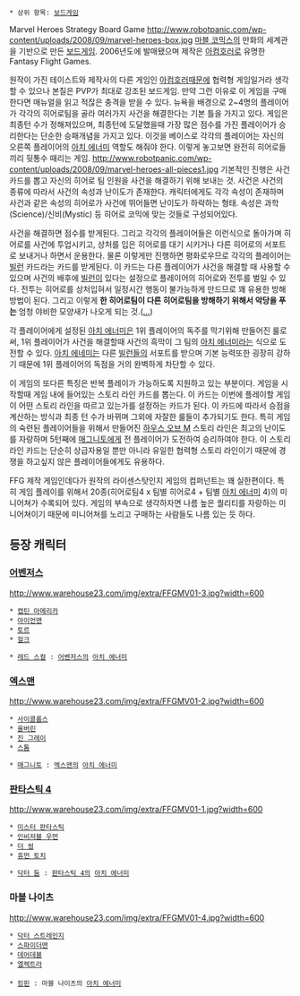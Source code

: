  * 상위 항목: [[보드게임]]
Marvel Heroes Strategy Board Game
http://www.robotpanic.com/wp-content/uploads/2008/09/marvel-heroes-box.jpg
[[마블 코믹스]]의 만화의 세계관을 기반으로 만든 [[보드게임]]. 2006년도에 발매됐으며 제작은 [[아컴호러]]로 유명한 Fantasy Flight Games. 

원작이 가진 테이스트와 제작사의 다른 게임인 [[아컴호러]]때문에 협력형 게임일거라 생각할 수 있으나 본질은  PVP가 최대로 강조된 보드게임. 만약 그런 이유로 이 게임을 구매한다면 매뉴얼을 읽고 적잖은 충격을 받을 수 있다. 뉴욕을 배경으로 2~4명의 플레이어가 각각의 히어로팀을 골라 여러가지 사건을 해결한다는 기본 틀을 가지고 있다. 게임은 최종턴 수가 정해져있으며, 최종턴에 도달했을때 가장 많은 점수를 가진 플레이어가 승리한다는 단순한 승패개념을 가지고 있다. 이것을 베이스로 각각의 플레이어는 자신의 오른쪽 플레이어의 [[아치 에너미]] 역할도 해줘야 한다. 이렇게 놓고보면 완전히 히어로들끼리 뒷통수 때리는 게임.
http://www.robotpanic.com/wp-content/uploads/2008/09/marvel-heroes-all-pieces1.jpg
기본적인 진행은 사건 카드를 뽑고 자신의 히어로 팀 인원을 사건을 해결하기 위해 보내는 것. 사건은 사건의 종류에 따라서 사건의 속성과 난이도가 존재한다. 캐릭터에게도 각각 속성이 존재하며 사건과 같은 속성의 히어로가 사건에 뛰어들면 난이도가 하락하는 형태. 속성은 과학(Science)/신비(Mystic) 등 히어로 코믹에 맞는 것들로 구성되어있다.

사건을 해결하면 점수를 받게된다. 그리고 각각의 플레이어들은 이런식으로 돌아가며 히어로를 사건에 투업시키고, 상처를 입은 히어로를 대기 시키거나 다른 히어로의 서포트로 보내거나 하면서 운용한다. 물론 이렇게만 진행하면 평화로우므로 각각의 플레이어는 [[빌런]] 카드라는 카드를 받게된다. 이 카드는 다른 플레이어가 사건을 해결할 때 사용할 수 있으며 사건의 배후에 [[빌런]]이 있다는 설정으로 플레이어의 히어로와 전투를 벌일 수 있다. 전투는 히어로를 상처입혀서 일정시간 행동이 불가능하게 만드므로 꽤 유용한 방해방법이 된다. 그리고 이렇게 '''한 히어로팀이 다른 히어로팀을 방해하기 위해서 악당을 푸는''' 엄청 야비한 모양새가 나오게 되는 것.([[...]])

각 플레이어에게 설정된 [[아치 에너미]]은 1위 플레이어의 독주를 막기위해 만들어진 룰로써, 1위 플레이어가 사건을 해결할때 사건의 흑막이 그 팀의 [[아치 에너미]]라는 식으로 도전할 수 있다. [[아치 에네미]]는 다른 [[빌런]]들의 서포트를 받으며 기본 능력또한 굉장히 강하기 때문에 1위 플레이어의 독점을 거의 완벽하게 차단할 수 있다.

이 게임의 또다른 특징은 반복 플레이가 가능하도록 지원하고 있는 부분이다. 게임을 시작할때 게임 내에 들어있는 스토리 라인 카드를 뽑는다. 이 카드는 이번에 플레이할 게임이 어떤 스토리 라인을 따르고 있는가를 설정하는 카드가 된다. 이 카드에 따라서 승점을 계산하는 방식과 최종 턴 수가 바뀌며 그외에 자잘한 룰들이 추가되기도 한다. 특히 게임의 숙련된 플레이어들을 위해서 만들어진 [[하우스 오브 M]] 스토리 라인은 최고의 난이도를 자랑하며 5턴째에 [[매그니토]]에게 전 플레이어가 도전하여 승리하여야 한다. 이 스토리 라인 카드는 단순히 상급자용일 뿐만 아니라 유일한 협력형 스토리 라인이기 때문에 경쟁을 하고싶지 않은 플레이어들에게도 유용하다.

FFG 제작 게임인데다가 원작의 라이센스탓인지 게임의 컴퍼넌트는 꽤 실한편이다. 특히 게임 플레이를 위해서 20종(히어로팀4 x 팀별 히어로4 + 팀별 [[아치 에너미]] 4)의 미니어쳐가 수록되어 있다. 게임의 부속으로 생각하자면 나름 높은 퀄리티를 자랑하는 미니어쳐이기 때문에 미니어쳐를 노리고 구매하는 사람들도 나름 있는 듯 하다.

== 등장 캐릭터 ==
=== [[어벤저스]] ===
http://www.warehouse23.com/img/extra/FFGMV01-3.jpg?width=600
 * [[캡틴 아메리카]]
 * [[아이언맨]]
 * [[토르]]
 * [[헐크]]

 * [[레드 스컬]] : [[어벤저스]]의 [[아치 에너미]]

=== [[엑스맨]] ===
http://www.warehouse23.com/img/extra/FFGMV01-2.jpg?width=600
 * [[사이클롭스]]
 * [[울버린]]
 * [[진 그레이]]
 * [[스톰]]

 * [[매그니토]] : [[엑스맨]]의 [[아치 에너미]]

=== [[판타스틱 4]] ===
http://www.warehouse23.com/img/extra/FFGMV01-1.jpg?width=600
 * [[미스터 판타스틱]]
 * [[인비저블 우먼]]
 * [[더 씽]]
 * [[휴먼 토치]]

 * [[닥터 둠]] : [[판타스틱 4]]의 [[아치 에너미]]

=== 마블 나이츠 ===
http://www.warehouse23.com/img/extra/FFGMV01-4.jpg?width=600
 * [[닥터 스트레인지]]
 * [[스파이더맨]]
 * [[데어데블]]
 * [[엘렉트라]]
 
 * [[킹핀]] : 마블 나이츠의 [[아치 에너미]]

